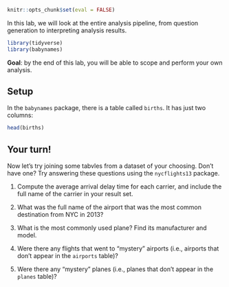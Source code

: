 ```r
knitr::opts_chunk$set(eval = FALSE)
```

In this lab, we will look at the entire analysis pipeline, from question generation to interpreting analysis results. 

```r
library(tidyverse)
library(babynames)
```

**Goal**: by the end of this lab, you will be able to scope and perform your own analysis. 

## Setup

In the `babynames` package, there is a table called `births`. It has just two columns:

```r
head(births)
```


## Your turn!
Now let's try joining some tabvles from a dataset of your choosing. Don't have one? Try answering these questions using the `nycflights13` package.

#. Compute the average arrival delay time for each carrier, and include the full name of the carrier in your result set.

#. What was the full name of the airport that was the most common destination from NYC in 2013? 

#. What is the most commonly used plane? Find its manufacturer and model.

#. Were there any flights that went to "mystery" airports (i.e., airports that don't appear in the `airports` table)? 

#. Were there any "mystery" planes (i.e., planes that don't appear in the `planes` table)? 